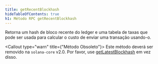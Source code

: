 ```yaml
---
title: getRecentBlockhash
hideTableOfContents: true
h1: Método RPC getRecentBlockhash
---
```


Retorna um hash de bloco recente do ledger e uma tabela de taxas que pode ser
usada para calcular o custo de enviar uma transação usando-o.

<Callout type="warn" title={"Método Obsoleto"}>
  Este método deverá ser removido na `solana-core` v2.0. Por favor, use
  [getLatestBlockhash](/docs/rpc/http/getlatestblockhash) em vez disso.
</Callout>
